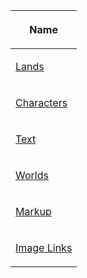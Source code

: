 {| class="wikitable sortable plainlinks"
! Name
|-
|[[Lands]]
|-
|[[Characters]]
|-
|[[Text]]
|-
|[[Worlds]]
|-
|[[Markup]]
|-
|[[Image Links]]
|}